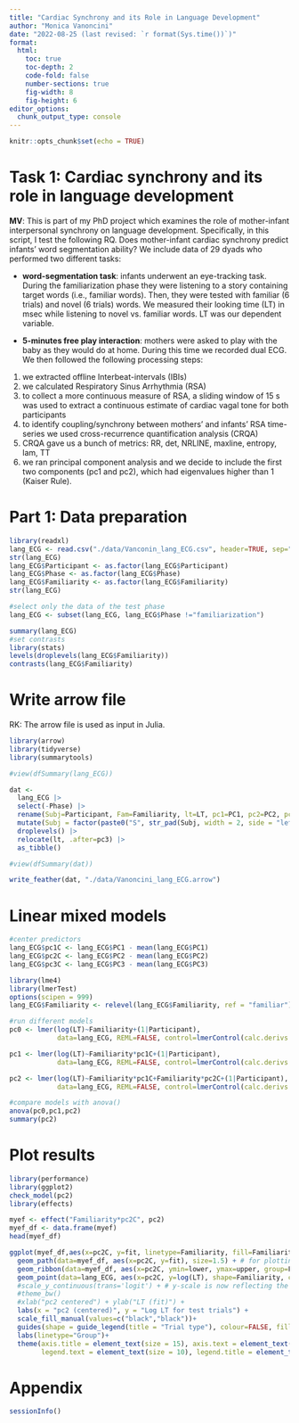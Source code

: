 ```yaml
---
title: "Cardiac Synchrony and its Role in Language Development"
author: "Monica Vanoncini"
date: "2022-08-25 (last revised: `r format(Sys.time())`)"
format: 
  html:
    toc: true
    toc-depth: 2
    code-fold: false
    number-sections: true
    fig-width: 8
    fig-height: 6
editor_options: 
  chunk_output_type: console
---
```


```r
knitr::opts_chunk$set(echo = TRUE)
```


# Task 1: Cardiac synchrony and its role in language development 

**MV**: This is part of my PhD project which examines the role of mother-infant interpersonal synchrony on language development. Specifically, in this script, I test the following RQ. Does mother-infant cardiac synchrony predict infants' word segmentation ability? We include data of 29 dyads who performed two different tasks: 

* **word-segmentation task**: infants underwent an eye-tracking task. During the familiarization phase they were listening to a story containing target words (i.e., familiar words). Then, they were tested with familiar (6 trials) and novel (6 trials) words. We measured their looking time (LT) in msec while listening to novel vs. familiar words. LT was our dependent variable.

* **5-minutes free play interaction**: mothers were asked to play with the baby as they would do at home. During this time we recorded dual ECG. We then followed the following processing steps: 
1. we extracted offline Interbeat-intervals (IBIs) 
2. we calculated Respiratory Sinus Arrhythmia (RSA) 
3. to collect a more continuous measure of RSA, a sliding window of 15 s was used to extract a continuous estimate of cardiac vagal tone for both participants 
4. to identify coupling/synchrony between mothers' and infants' RSA time-series we used cross-recurrence quantification analysis (CRQA) 
5. CRQA gave us a bunch of metrics: RR, det, NRLINE, maxline, entropy, lam, TT 
6. we ran principal component analysis and we decide to include the first two components (pc1 and pc2), which had eigenvalues higher than 1 (Kaiser Rule).

# Part 1: Data preparation

```r
library(readxl) 
lang_ECG <- read.csv("./data/Vanconin_lang_ECG.csv", header=TRUE, sep=";", dec = ",") 
str(lang_ECG)
lang_ECG$Participant <- as.factor(lang_ECG$Participant)
lang_ECG$Phase <- as.factor(lang_ECG$Phase)
lang_ECG$Familiarity <- as.factor(lang_ECG$Familiarity)
str(lang_ECG)
```

```r
#select only the data of the test phase
lang_ECG <- subset(lang_ECG, lang_ECG$Phase !="familiarization")

summary(lang_ECG)
#set contrasts
library(stats)
levels(droplevels(lang_ECG$Familiarity))
contrasts(lang_ECG$Familiarity)
```

# Write arrow file

RK: The arrow file is used as input in Julia. 

```r
library(arrow)
library(tidyverse)
library(summarytools)

#view(dfSummary(lang_ECG))

dat <- 
  lang_ECG |> 
  select(-Phase) |> 
  rename(Subj=Participant, Fam=Familiarity, lt=LT, pc1=PC1, pc2=PC2, pc3=PC3) |> 
  mutate(Subj = factor(paste0("S", str_pad(Subj, width = 2, side = "left", pad = "0")))) |> 
  droplevels() |> 
  relocate(lt, .after=pc3) |> 
  as_tibble()

#view(dfSummary(dat))

write_feather(dat, "./data/Vanoncini_lang_ECG.arrow")
```


# Linear mixed models 

```r
#center predictors
lang_ECG$pc1C <- lang_ECG$PC1 - mean(lang_ECG$PC1)
lang_ECG$pc2C <- lang_ECG$PC2 - mean(lang_ECG$PC2)
lang_ECG$pc3C <- lang_ECG$PC3 - mean(lang_ECG$PC3)
```


```r
library(lme4)
library(lmerTest)
options(scipen = 999)
lang_ECG$Familiarity <- relevel(lang_ECG$Familiarity, ref = "familiar")
```

```r
#run different models
pc0 <- lmer(log(LT)~Familiarity+(1|Participant), 
            data=lang_ECG, REML=FALSE, control=lmerControl(calc.derivs = FALSE))

pc1 <- lmer(log(LT)~Familiarity*pc1C+(1|Participant),
            data=lang_ECG, REML=FALSE, control=lmerControl(calc.derivs = FALSE))

pc2 <- lmer(log(LT)~Familiarity*pc1C+Familiarity*pc2C+(1|Participant),
            data=lang_ECG, REML=FALSE, control=lmerControl(calc.derivs = FALSE))

#compare models with anova()
anova(pc0,pc1,pc2)
summary(pc2)
```

# Plot results

```r
library(performance)
library(ggplot2)
check_model(pc2)
library(effects)

myef <- effect("Familiarity*pc2C", pc2)
myef_df <- data.frame(myef)
head(myef_df)
```

```r
ggplot(myef_df,aes(x=pc2C, y=fit, linetype=Familiarity, fill=Familiarity, size=Familiarity)) +
  geom_path(data=myef_df, aes(x=pc2C, y=fit), size=1.5) + # for plotting the lines
  geom_ribbon(data=myef_df, aes(x=pc2C, ymin=lower, ymax=upper, group=Familiarity), alpha=.3) +
  geom_point(data=lang_ECG, aes(x=pc2C, y=log(LT), shape=Familiarity, colour=Participant), size=1.5) +
  #scale_y_continuous(trans='logit') + # y-scale is now reflecting the logit space
  #theme_bw() 
  #xlab("pc2 centered") + ylab("LT (fit)") +
  labs(x = "pc2 (centered)", y = "Log LT for test trials") +
  scale_fill_manual(values=c("black","black"))+
  guides(shape = guide_legend(title = "Trial type"), colour=FALSE, fill=FALSE, size=FALSE) +
  labs(linetype="Group")+
  theme(axis.title = element_text(size = 15), axis.text = element_text(size = 12), 
        legend.text = element_text(size = 10), legend.title = element_text(size = 10))
```

# Appendix

```r
sessionInfo()
```


